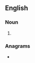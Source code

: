==English==

===Noun===
{{head|en|noun plural form}}

# {{plural of|yawper|lang=en}}

===Anagrams===
* {{anagrams|en|spyware}}